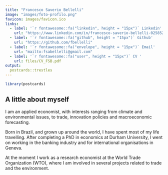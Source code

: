 ```yaml
---
title: "Francesco Saverio Bellelli"
image: "images/foto-profilo.png"
favicon: images/favicon.ico
links:
  - label: '`r fontawesome::fa("linkedin", height = "15px")` Linkedin'
    url: "https://www.linkedin.com/in/francesco-saverio-bellelli-025852183/"
  - label: '`r fontawesome::fa("github", height = "15px")` Github'
    url: "https://github.com/fbellelli"
  - label: '`r fontawesome::fa("envelope", height = "15px")` Email'
    url: "mailto:fsabellelli@gmail.com"
  - label: '`r fontawesome::fa("user", height = "15px")` CV '
    url: files/CV_FSB.pdf
output:
  postcards::trestles
---
```


```r
library(postcards)
```
 
## A little about myself

I am an applied economist, with interests ranging from climate and environmental issues, to trade, innovation policies and macroeconomic forecasting. 

Born in Brazil, and grown up around the world, I have spent most of my life travelling.  After completing a PhD in economics at Durham University, I went on working in the banking industry and for international organisations in Geneva. 

At the moment I work as a research economist at the World Trade Organization (WTO), where I am involved in several projects related to trade and the environment.



